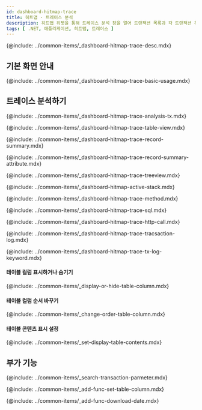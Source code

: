 ```yaml
---
id: dashboard-hitmap-trace
title: 히트맵 - 트레이스 분석
description: 히트맵 위젯을 통해 트레이스 분석 창을 열어 트랜잭션 목록과 각 트랜잭션 하위의 스텝 정보를 한 번에 확인할 수 있습니다.
tags: [ .NET, 애플리케이션, 히트맵, 트레이스 ]
---
```


<!-- 개요-->
{@include: ../common-items/_dashboard-hitmap-trace-desc.mdx}

## 기본 화면 안내

{@include: ../common-items/_dashboard-hitmap-trace-basic-usage.mdx} 


## 트레이스 분석하기

{@include: ../common-items/_dashboard-hitmap-trace-analysis-tx.mdx}

<!--### 테이블 뷰-->
{@include: ../common-items/_dashboard-hitmap-trace-table-view.mdx}


<!--### 레코드 요약-->
{@include: ../common-items/_dashboard-hitmap-trace-record-summary.mdx}

{@include: ../common-items/_dashboard-hitmap-trace-record-summary-attribute.mdx} 

<!--### 트리뷰-->
{@include: ../common-items/_dashboard-hitmap-trace-treeview.mdx}


<!--### 액티브 스택-->
{@include: ../common-items/_dashboard-hitmap-active-stack.mdx} 


<!--### 메소드 요약-->
{@include: ../common-items/_dashboard-hitmap-trace-method.mdx} 


<!--### SQL 요약-->
{@include: ../common-items/_dashboard-hitmap-trace-sql.mdx} 


<!--### HTTP Call 요약-->
{@include: ../common-items/_dashboard-hitmap-trace-http-call.mdx} 


<!--### 트랜잭션 로그-->
{@include: ../common-items/_dashboard-hitmap-trace-tracsaction-log.mdx} 


<!--#### 키워드 하이라이트 설정하기, 삭제-->
{@include: ../common-items/_dashboard-hitmap-trace-tx-log-keyword.mdx} 

#### 테이블 컬럼 표시하거나 숨기기

{@include: ../common-items/_display-or-hide-table-column.mdx} 

#### 테이블 컬럼 순서 바꾸기

{@include: ../common-items/_change-order-table-column.mdx} 

#### 테이블 콘텐츠 표시 설정

{@include: ../common-items/_set-display-table-contents.mdx} 


## 부가 기능

<!--### 트랜잭션 파라미터 조회-->
{@include: ../common-items/_search-transaction-parmeter.mdx}


<!--### 테이블 컬럼 설정하기 set-table-column-->
{@include: ../common-items/_add-func-set-table-column.mdx} 


<!--### 조회 데이터 다운로드-->
{@include: ../common-items/_add-func-download-date.mdx} 
